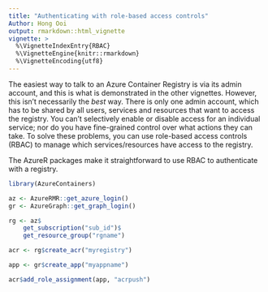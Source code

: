 ```yaml
---
title: "Authenticating with role-based access controls"
Author: Hong Ooi
output: rmarkdown::html_vignette
vignette: >
  %\VignetteIndexEntry{RBAC}
  %\VignetteEngine{knitr::rmarkdown}
  %\VignetteEncoding{utf8}
---
```


The easiest way to talk to an Azure Container Registry is via its admin account, and this is what is demonstrated in the other vignettes. However, this isn't necessarily the _best_ way. There is only one admin account, which has to be shared by all users, services and resources that want to access the registry. You can't selectively enable or disable access for an individual service; nor do you have fine-grained control over what actions they can take. To solve these problems, you can use role-based access controls (RBAC) to manage which services/resources have access to the registry.

The AzureR packages make it straightforward to use RBAC to authenticate with a registry.

```r
library(AzureContainers)

az <- AzureRMR::get_azure_login()
gr <- AzureGraph::get_graph_login()

rg <- az$
    get_subscription("sub_id")$
    get_resource_group("rgname")

acr <- rg$create_acr("myregistry")

app <- gr$create_app("myappname")

acr$add_role_assignment(app, "acrpush")
```


